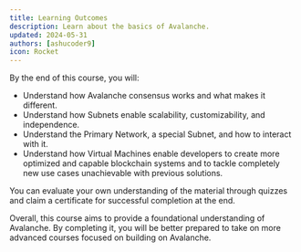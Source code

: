 ```yaml
---
title: Learning Outcomes
description: Learn about the basics of Avalanche.
updated: 2024-05-31
authors: [ashucoder9]
icon: Rocket
---
```


By the end of this course, you will:

- Understand how Avalanche consensus works and what makes it different.
- Understand how Subnets enable scalability, customizability, and independence.
- Understand the Primary Network, a special Subnet, and how to interact with it.
- Understand how Virtual Machines enable developers to create more optimized and capable blockchain systems and to tackle completely new use cases unachievable with previous solutions.

You can evaluate your own understanding of the material through quizzes and claim a certificate for successful completion at the end.

Overall, this course aims to provide a foundational understanding of Avalanche. By completing it, you will be better prepared to take on more advanced courses focused on building on Avalanche.